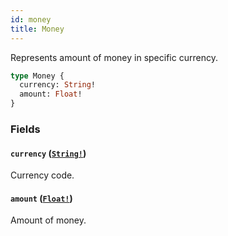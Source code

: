 ```yaml
---
id: money
title: Money
---
```


Represents amount of money in specific currency.

```graphql
type Money {
  currency: String!
  amount: Float!
}
```

### Fields

#### `currency` ([`String!`](/developer/api-reference/scalars/string))

Currency code.

#### `amount` ([`Float!`](/developer/api-reference/scalars/float))

Amount of money.
